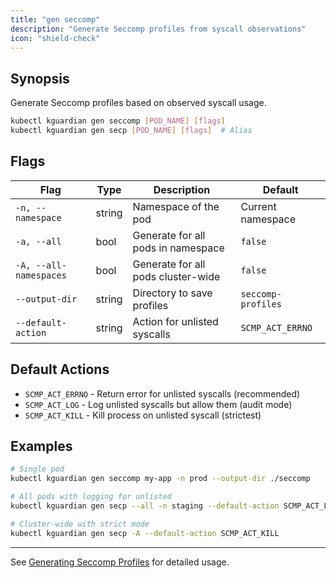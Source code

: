 ```yaml
---
title: "gen seccomp"
description: "Generate Seccomp profiles from syscall observations"
icon: "shield-check"
---
```


## Synopsis

Generate Seccomp profiles based on observed syscall usage.

```bash
kubectl kguardian gen seccomp [POD_NAME] [flags]
kubectl kguardian gen secp [POD_NAME] [flags]  # Alias
```

## Flags

| Flag | Type | Description | Default |
|------|------|-------------|---------|
| `-n, --namespace` | string | Namespace of the pod | Current namespace |
| `-a, --all` | bool | Generate for all pods in namespace | `false` |
| `-A, --all-namespaces` | bool | Generate for all pods cluster-wide | `false` |
| `--output-dir` | string | Directory to save profiles | `seccomp-profiles` |
| `--default-action` | string | Action for unlisted syscalls | `SCMP_ACT_ERRNO` |

## Default Actions

- `SCMP_ACT_ERRNO` - Return error for unlisted syscalls (recommended)
- `SCMP_ACT_LOG` - Log unlisted syscalls but allow them (audit mode)
- `SCMP_ACT_KILL` - Kill process on unlisted syscall (strictest)

## Examples

```bash
# Single pod
kubectl kguardian gen seccomp my-app -n prod --output-dir ./seccomp

# All pods with logging for unlisted
kubectl kguardian gen secp --all -n staging --default-action SCMP_ACT_LOG

# Cluster-wide with strict mode
kubectl kguardian gen secp -A --default-action SCMP_ACT_KILL
```

---

See [Generating Seccomp Profiles](/guides/generating-seccomp-profiles) for detailed usage.

